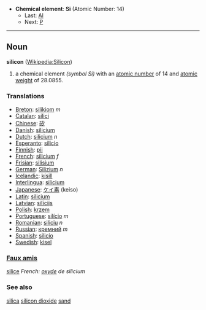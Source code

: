 *'''Chemical element''': '''Si''' (Atomic Number: 14)
**Last: [[Aluminium|Al]]
**Next: [[Phosphorus|P]]
----
== Noun ==
'''silicon''' ([[en:Silicon|Wikipedia:Silicon]])

# a chemical element ''(symbol Si)'' with an [[atomic number]] of 14 and [[atomic weight]] of 28.0855.

===Translations===
*[[Breton]]: [[silikiom]] ''m''
*[[Catalan]]: [[silici]] 
*[[Chinese]]: [[矽]]
*[[Danish]]: [[silicium]]
*[[Dutch]]: [[silicium]]  ''n''
*[[Esperanto]]: [[silicio]]
*[[Finnish]]: [[pii]]
*[[French]]: [[silicium]] ''f''
*[[Frisian]]: [[silisium]]
*[[German]]: [[Silizium]] ''n''
*[[Icelandic]]: [[kísill]]
*[[Interlingua]]: [[silicium]]
*[[Japanese]]: [[ケイ素]] (keiso)
*[[Latin]]: [[silicium]]
*[[Latvian]]: [[silīcijs]]
*[[Polish]]: [[krzem]]
*[[Portuguese]]: [[silício]] ''m''
*[[Romanian]]: [[siliciu]] ''n''
*[[Russian]]: [[кремний]] ''m''
*[[Spanish]]: [[silicio]] 
*[[Swedish]]: [[kisel]]

===[[Faux amis]]===
[[silice]] ''French: [[oxyde]] de silicium''

===See also===
[[silica]] [[silicon dioxide]] [[sand]]